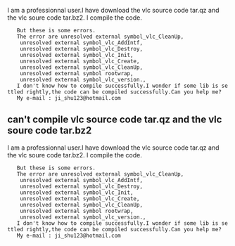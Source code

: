 I am a professionnal user.I have download  the vlc source code tar.qz and the vlc soure code tar.bz2. I compile the code.
    But these is some errors.
    The error are unresolved external symbol_vlc_CleanUp,
     unresolved external symbol_vlc_AddIntf,
     unresolved external symbol_vlc_Destroy,
     unresolved external symbol_vlc_Init,
     unresolved external symbol_vlc_Create,
     unresolved external symbol_vlc_CleanUp,
     unresolved external symbol rootwrap,
     unresolved external symbol_vlc_version.,
    I don't know how to compile successfully.I wonder if some lib is settled rightly,the code can be compiled successfully.Can you help me?
    My e-mail : ji_shu123@hotmail.com

== can't compile vlc source code tar.qz and the vlc soure code tar.bz2 ==

I am a professionnal user.I have download  the vlc source code tar.qz and the vlc soure code tar.bz2. I compile the code.
    But these is some errors.
    The error are unresolved external symbol_vlc_CleanUp,
     unresolved external symbol_vlc_AddIntf,
     unresolved external symbol_vlc_Destroy,
     unresolved external symbol_vlc_Init,
     unresolved external symbol_vlc_Create,
     unresolved external symbol_vlc_CleanUp,
     unresolved external symbol rootwrap,
     unresolved external symbol_vlc_version.,
    I don't know how to compile successfully.I wonder if some lib is settled rightly,the code can be compiled successfully.Can you help me?
    My e-mail : ji_shu123@hotmail.com